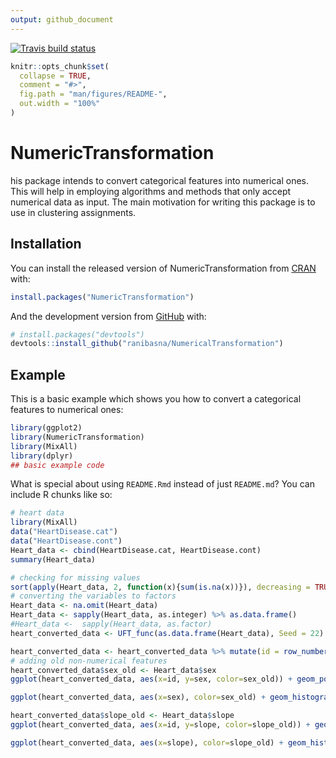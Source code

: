 ```yaml
---
output: github_document
---
```


[![Travis build status](https://travis-ci.com/ranibasna/NumericalTransformation.svg?branch=master)](https://travis-ci.com/ranibasna/NumericalTransformation)

<!-- README.md is generated from README.Rmd. Please edit that file -->

```r
knitr::opts_chunk$set(
  collapse = TRUE,
  comment = "#>",
  fig.path = "man/figures/README-",
  out.width = "100%"
)
```

# NumericTransformation

his package intends to convert categorical features into numerical ones. This will help in employing algorithms and methods that only accept numerical data as input. The main motivation for writing this package is to use in clustering assignments.


## Installation

You can install the released version of NumericTransformation from [CRAN](https://CRAN.R-project.org) with:

``` r
install.packages("NumericTransformation")
```

And the development version from [GitHub](https://github.com/) with:

``` r
# install.packages("devtools")
devtools::install_github("ranibasna/NumericalTransformation")
```
## Example

This is a basic example which shows you how to convert a categorical features to numerical ones:

```r
library(ggplot2)
library(NumericTransformation)
library(MixAll)
library(dplyr)
## basic example code
```

What is special about using `README.Rmd` instead of just `README.md`? You can include R chunks like so:


```r
# heart data
library(MixAll)
data("HeartDisease.cat")
data("HeartDisease.cont")
Heart_data <- cbind(HeartDisease.cat, HeartDisease.cont)
summary(Heart_data)
```


```r
# checking for missing values
sort(apply(Heart_data, 2, function(x){sum(is.na(x))}), decreasing = TRUE)
# converting the variables to factors
Heart_data <- na.omit(Heart_data)
Heart_data <- sapply(Heart_data, as.integer) %>% as.data.frame()
#Heart_data <-  sapply(Heart_data, as.factor)
heart_converted_data <- UFT_func(as.data.frame(Heart_data), Seed = 22)

```


```r
heart_converted_data <- heart_converted_data %>% mutate(id = row_number())
# adding old non-numerical features
heart_converted_data$sex_old <- Heart_data$sex 
ggplot(heart_converted_data, aes(x=id, y=sex, color=sex_old)) + geom_point()
```
```r
ggplot(heart_converted_data, aes(x=sex), color=sex_old) + geom_histogram(bins = 30, color = "black", fill = "gray") 
```


```r
heart_converted_data$slope_old <- Heart_data$slope
ggplot(heart_converted_data, aes(x=id, y=slope, color=slope_old)) + geom_point()
```

```r
ggplot(heart_converted_data, aes(x=slope), color=slope_old) + geom_histogram(bins = 30, color = "black", fill = "gray") 
```

